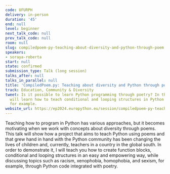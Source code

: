 ```yaml
---
code: UFURPH
delivery: in-person
duration: '45'
end: null
level: beginner
next_talk_code: null
prev_talk_code: null
room: null
slug: compiledpoem-py-teaching-about-diversity-and-python-through-poem
speakers:
- soraya-roberta
start: null
state: confirmed
submission_type: Talk (long session)
talks_after: null
talks_in_parallel: null
title: 'CompiledPoem.py: Teaching about diversity and Python through poem'
track: Education, Community & Diversity
tweet: Is it possible to learn Python programming through poetry? In this talk, you
  will learn how to teach conditional and looping structures in Python with diversity,
  for example.
website_url: https://ep2024.europython.eu/session/compiledpoem-py-teaching-about-diversity-and-python-through-poem
---
```


Teaching how to program in Python has various approaches, but it becomes motivating when we work with concepts about diversity through poems. This talk will show how a project that aims to teach Python using poems and that grew hand in hand with the Python community has been changing the lives of children and, currently, teachers in a country in the global south. In order to demonstrate it, I will teach you how to create function blocks, conditional and looping structures in an easy and empowering way, while discussing topics such as racism, xenophobia, homophobia, and sexism, for example, through Python code integrated with poetry.
